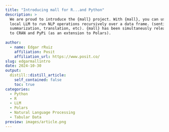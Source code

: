 ```yaml
---
title: "Introducing mall for R...and Python"
description: >
  We are proud to introduce the {mall} project. With {mall}, you can use a 
  local LLM to run NLP operations recursively over a data frame. (sentiment, 
  summarization, translation, etc). {mall} has been simultaneusly released
  to CRAN and PyPi (as an extension to Polars).
  
author:
  - name: Edgar rRuiz
    affiliation: Posit
    affiliation_url: https://www.posit.co/
slug: edgarmallintro
date: 2024-10-30
output:
  distill::distill_article:
    self_contained: false
    toc: true
categories:
  - Python
  - R
  - LLM
  - Polars
  - Natural Language Processing
  - Tabular Data
preview: images/article.png
---
```


